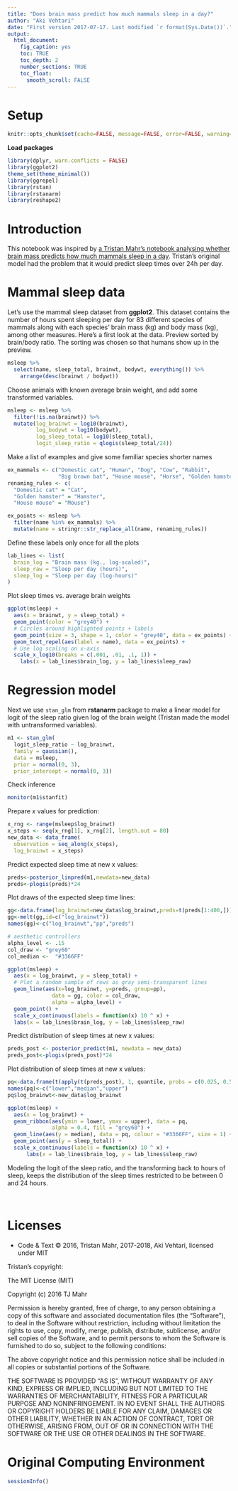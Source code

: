 ```yaml
---
title: "Does brain mass predict how much mammals sleep in a day?"
author: "Aki Vehtari"
date: "First version 2017-07-17. Last modified `r format(Sys.Date())`."
output:
  html_document:
    fig_caption: yes
    toc: TRUE
    toc_depth: 2
    number_sections: TRUE
    toc_float:
      smooth_scroll: FALSE
---
```


# Setup  {.unnumbered}

```r
knitr::opts_chunk$set(cache=FALSE, message=FALSE, error=FALSE, warning=FALSE, comment=NA, out.width='95%')
```

**Load packages**
```r
library(dplyr, warn.conflicts = FALSE)
library(ggplot2)
theme_set(theme_minimal())
library(ggrepel)
library(rstan)
library(rstanarm)
library(reshape2)
```

# Introduction

This notebook was inspired by
[a Tristan Mahr's notebook analysing whether brain mass predicts how much mammals sleep in a day](https://tjmahr.github.io/visualizing-uncertainty-rstanarm/).
Tristan's original model had the problem that it would predict sleep
times over 24h per day.

# Mammal sleep data

Let’s use the mammal sleep dataset from __ggplot2__. This dataset contains
the number of hours spent sleeping per day for 83 different species of
mammals along with each species’ brain mass (kg) and body mass (kg),
among other measures. Here’s a first look at the data.  Preview sorted
by brain/body ratio. The sorting was chosen so that humans show up in
the preview.
```r
msleep %>% 
  select(name, sleep_total, brainwt, bodywt, everything()) %>% 
    arrange(desc(brainwt / bodywt))
```

Choose animals with known average brain weight, and add some transformed variables.
```r
msleep <- msleep %>% 
  filter(!is.na(brainwt)) %>% 
  mutate(log_brainwt = log10(brainwt), 
         log_bodywt = log10(bodywt), 
         log_sleep_total = log10(sleep_total),
         logit_sleep_ratio = qlogis(sleep_total/24))
```

Make a list of examples and give some familiar species shorter names
```r
ex_mammals <- c("Domestic cat", "Human", "Dog", "Cow", "Rabbit",
                "Big brown bat", "House mouse", "Horse", "Golden hamster")
renaming_rules <- c(
  "Domestic cat" = "Cat", 
  "Golden hamster" = "Hamster", 
  "House mouse" = "Mouse")

ex_points <- msleep %>% 
  filter(name %in% ex_mammals) %>% 
  mutate(name = stringr::str_replace_all(name, renaming_rules))
```

Define these labels only once for all the plots
```r
lab_lines <- list(
  brain_log = "Brain mass (kg., log-scaled)", 
  sleep_raw = "Sleep per day (hours)",
  sleep_log = "Sleep per day (log-hours)"
)
```

Plot sleep times vs. average brain weights
```r
ggplot(msleep) + 
  aes(x = brainwt, y = sleep_total) + 
  geom_point(color = "grey40") +
  # Circles around highlighted points + labels
  geom_point(size = 3, shape = 1, color = "grey40", data = ex_points) +
  geom_text_repel(aes(label = name), data = ex_points) + 
  # Use log scaling on x-axis
  scale_x_log10(breaks = c(.001, .01, .1, 1)) + 
    labs(x = lab_lines$brain_log, y = lab_lines$sleep_raw)
```

# Regression model

Next we use `stan_glm` from __rstanarm__ package to make a linear
model for logit of the sleep ratio given log of the brain weight
(Tristan made the model with untransformed variables).
```r
m1 <- stan_glm(
  logit_sleep_ratio ~ log_brainwt, 
  family = gaussian(), 
  data = msleep, 
  prior = normal(0, 3),
  prior_intercept = normal(0, 3))
```

Check inference
```r
monitor(m1$stanfit)
```
Prepare $x$ values for prediction:
```r
x_rng <- range(msleep$log_brainwt) 
x_steps <- seq(x_rng[1], x_rng[2], length.out = 80)
new_data <- data_frame(
  observation = seq_along(x_steps), 
  log_brainwt = x_steps)
```

Predict expected sleep time at new x values:
```r
preds<-posterior_linpred(m1,newdata=new_data)
preds<-plogis(preds)*24
```

Plot draws of the expected sleep time lines:
```r
gg<-data.frame(log_brainwt=new_data$log_brainwt,preds=t(preds[1:400,]))
gg<-melt(gg,id=c("log_brainwt"))
names(gg)<-c("log_brainwt","pp","preds")

# aesthetic controllers
alpha_level <- .15
col_draw <- "grey60"
col_median <-  "#3366FF"

ggplot(msleep) + 
  aes(x = log_brainwt, y = sleep_total) + 
  # Plot a random sample of rows as gray semi-transparent lines
  geom_line(aes(x=log_brainwt, y=preds, group=pp), 
              data = gg, color = col_draw, 
              alpha = alpha_level) + 
  geom_point() + 
  scale_x_continuous(labels = function(x) 10 ^ x) +
  labs(x = lab_lines$brain_log, y = lab_lines$sleep_raw)
```

Predict distribution of sleep times at new x values:
```r
preds_post <- posterior_predict(m1, newdata = new_data)
preds_post<-plogis(preds_post)*24
```

Plot distribution of sleep times at new x values:
```r
pq<-data.frame(t(apply(t(preds_post), 1, quantile, probs = c(0.025, 0.5, 0.995), na.rm = TRUE)))
names(pq)<-c("lower","median","upper")
pq$log_brainwt<-new_data$log_brainwt

ggplot(msleep) + 
  aes(x = log_brainwt) + 
  geom_ribbon(aes(ymin = lower, ymax = upper), data = pq, 
              alpha = 0.4, fill = "grey60") + 
  geom_line(aes(y = median), data = pq, colour = "#3366FF", size = 1) + 
  geom_point(aes(y = sleep_total)) + 
  scale_x_continuous(labels = function(x) 10 ^ x) +
      labs(x = lab_lines$brain_log, y = lab_lines$sleep_raw)
```

Modeling the logit of the sleep ratio, and the transforming back to hours of sleep, 
keeps the distribution of the sleep times restricted to be between 0 and 24 hours.


<br />

# Licenses {.unnumbered}

* Code & Text &copy; 2016, Tristan Mahr, 2017-2018, Aki Vehtari, licensed under MIT

Tristan's copyright: 

The MIT License (MIT)

Copyright (c) 2016 TJ Mahr

Permission is hereby granted, free of charge, to any person obtaining a copy
of this software and associated documentation files (the "Software"), to deal
in the Software without restriction, including without limitation the rights
to use, copy, modify, merge, publish, distribute, sublicense, and/or sell
copies of the Software, and to permit persons to whom the Software is
furnished to do so, subject to the following conditions:

The above copyright notice and this permission notice shall be included in all
copies or substantial portions of the Software.

THE SOFTWARE IS PROVIDED "AS IS", WITHOUT WARRANTY OF ANY KIND, EXPRESS OR
IMPLIED, INCLUDING BUT NOT LIMITED TO THE WARRANTIES OF MERCHANTABILITY,
FITNESS FOR A PARTICULAR PURPOSE AND NONINFRINGEMENT. IN NO EVENT SHALL THE
AUTHORS OR COPYRIGHT HOLDERS BE LIABLE FOR ANY CLAIM, DAMAGES OR OTHER
LIABILITY, WHETHER IN AN ACTION OF CONTRACT, TORT OR OTHERWISE, ARISING FROM,
OUT OF OR IN CONNECTION WITH THE SOFTWARE OR THE USE OR OTHER DEALINGS IN THE
SOFTWARE.

# Original Computing Environment {.unnumbered}

```r
sessionInfo()
```

<br />

